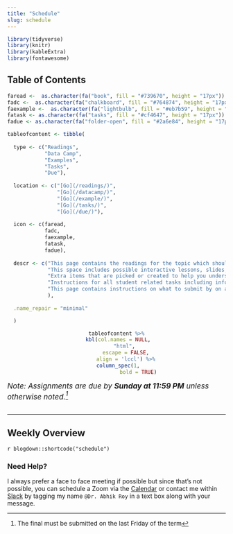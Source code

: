 ```yaml
---
title: "Schedule"
slug: schedule
---
```


```r
library(tidyverse)
library(knitr)
library(kableExtra)
library(fontawesome)
```

## Table of Contents

```r
faread <-  as.character(fa("book", fill = "#739670", height = "17px"))
fadc <-  as.character(fa("chalkboard", fill = "#764874", height = "17px"))
faexample <-  as.character(fa("lightbulb", fill = "#eb7b59", height = "17px"))
fatask <- as.character(fa("tasks", fill = "#cf4647", height = "17px"))
fadue <- as.character(fa("folder-open", fill = "#2a6e84", height = "17px"))

tableofcontent <- tibble(
  
  type <- c("Readings", 
            "Data Camp",
            "Examples",
            "Tasks",
            "Due"),
  
  location <- c("[Go](/readings/)",
                "[Go](/datacamp/)",
                "[Go](/example/)",
                "[Go](/tasks/)",
                "[Go](/due/)"),
  
  icon <- c(faread,
            fadc,
            faexample,
            fatask,
            fadue),
  
  descr <- c("This page contains the readings for the topic which should be the first place you go to.",
             "This space includes possible interactive lessons, slides, and/or walkthroughs that help with the content.",
             "Extra items that are picked or created to help you understand the current material exist here.",
             "Instructions for all student related tasks including information about the tasks and deliverables are provided in this location.",
             "This page contains instructions on what to submit by on a weekly basis."
             ),
  
  .name_repair = "minimal"

  ) 
```

<center>
```r
tableofcontent %>%
  kbl(col.names = NULL, 
      "html", 
      escape = FALSE,
      align = 'lccl') %>%
  column_spec(1, 
              bold = TRUE)
```
</center>

<span style="font-size:17px">*Note: Assignments are due by* ***Sunday at 11:59 PM*** *unless otherwise noted.^[The final must be submitted on the last Friday of the term]*</span>
<br>
<br>

<hr style"width:50%; margin-left:25% !important; margin-right:25% !important;" />

## Weekly Overview 

`r blogdown::shortcode("schedule")`

### Need Help?
I always prefer a face to face meeting if possible but since that's not possible, you can schedule a Zoom via the [Calendar](https://calendly.com/nopiecharts/short30){target="_blank"} or contact me within [Slack](http:/2021edp611.slack.com){target="_blank"} by tagging my name `@Dr. Abhik Roy` in a text box along with your message.
